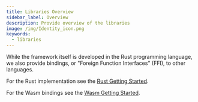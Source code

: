 ```yaml
---
title: Libraries Overview
sidebar_label: Overview
description: Provide overview of the libraries
image: /img/Identity_icon.png
keywords:
  - libraries
---
```



<Announcement />

While the framework itself is developed in the Rust programming language, we also provide bindings, or "Foreign Function Interfaces" (FFI), to other languages.

For the Rust implementation see the [Rust Getting Started](./rust/getting_started.mdx).

For the Wasm bindings see the [Wasm Getting Started](./wasm/getting_started.mdx).
